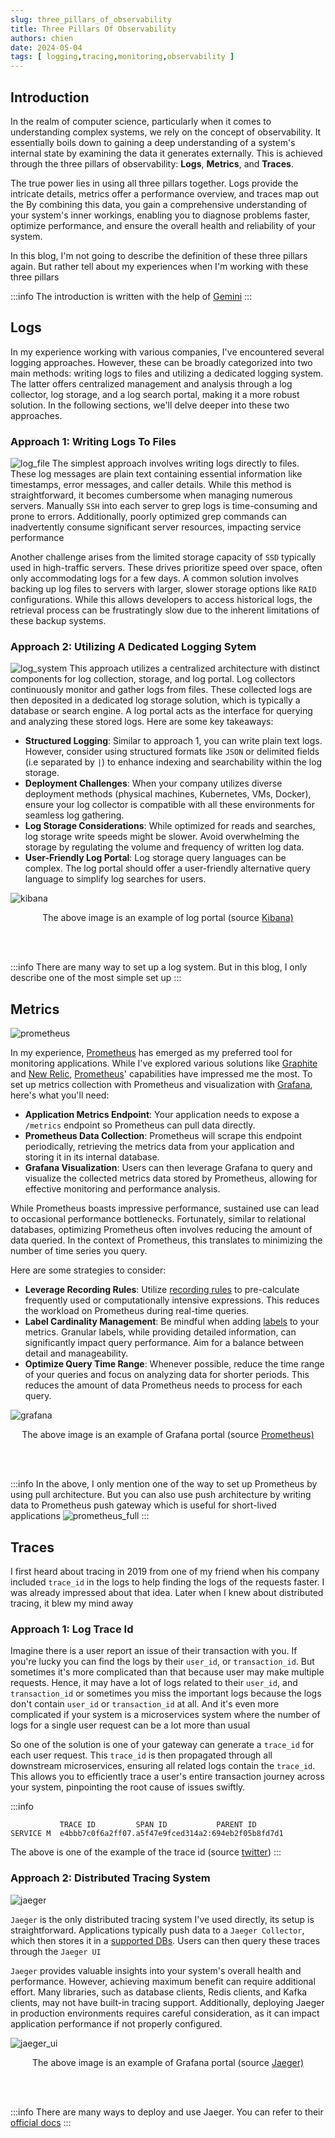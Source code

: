 ```yaml
---
slug: three_pillars_of_observability
title: Three Pillars Of Observability
authors: chien
date: 2024-05-04
tags: [ logging,tracing,monitoring,observability ]
---
```


## Introduction

In the realm of computer science, particularly when it comes to understanding
complex systems, we rely on the concept of observability. It essentially boils
down to gaining a deep understanding of a system's internal state by examining
the data it generates externally. This is achieved through the three pillars of
observability: **Logs**, **Metrics**, and **Traces**.

The true power lies in using all three pillars together. Logs provide the
intricate details, metrics offer a performance overview, and traces map out the
By combining this data, you gain a comprehensive understanding
of your system's inner workings, enabling you to diagnose problems faster,
optimize performance, and ensure the overall health and reliability of your
system.

In this blog, I'm not going to describe the definition of these three pillars
again.
But rather tell about my experiences when I'm working with these three pillars

:::info
The introduction is written with the help
of [Gemini](https://gemini.google.com/)
:::

## Logs

In my experience working with various companies, I've encountered several
logging approaches. However, these can be broadly categorized into two main
methods: writing logs to files and utilizing a dedicated logging system. The
latter offers centralized management and analysis through a log collector, log
storage, and a log search portal, making it a more robust solution. In the
following sections, we'll delve deeper into these two approaches.

### Approach 1: Writing Logs To Files
![log_file](./log_file.png)
The simplest approach involves writing logs directly to files. These log
messages are plain text containing essential information like timestamps, error
messages, and caller details. While this method is straightforward, it becomes
cumbersome when managing numerous servers. Manually `SSH` into each server to
grep logs is time-consuming and prone to errors. Additionally, poorly optimized
grep commands can inadvertently consume significant server resources, impacting
service performance

Another challenge arises from the limited storage capacity of `SSD` typically
used in high-traffic servers. These drives prioritize speed over space, often
only accommodating logs for a few days.  A common solution involves backing up
log files to servers with larger, slower storage options like `RAID`
configurations. While this allows developers to access historical logs, the
retrieval process can be frustratingly slow due to the inherent limitations of
these backup systems.

### Approach 2: Utilizing A Dedicated Logging Sytem

![log_system](./log_system.png)
This approach utilizes a centralized architecture with distinct components for
log collection, storage, and log portal. Log collectors continuously monitor and
gather logs from files. These collected logs are then deposited
in a dedicated log storage solution, which is typically a database or search
engine. A log portal acts as the interface for querying and analyzing these
stored logs. Here are some key takeaways:

- **Structured Logging**: Similar to approach 1, you can write plain text logs.
However, consider using structured formats like `JSON` or delimited fields
(i.e separated by `|`) to enhance indexing and searchability within the log
storage.
- **Deployment Challenges**: When your company utilizes diverse deployment methods
(physical machines, Kubernetes, VMs, Docker), ensure your log collector is
compatible with all these environments for seamless log gathering.
- **Log Storage Considerations**: While optimized for reads and searches, log
storage write speeds might be slower. Avoid overwhelming the storage by
regulating the volume and frequency of written log data.
- **User-Friendly Log Portal**: Log storage query languages can be complex. The log
portal should offer a user-friendly alternative query language to simplify log
searches for users.

![kibana](./kibana.png)
<center>The above image is an example of log portal (source
<a href="https://www.elastic.co/guide/en/kibana/current/discover.html"> Kibana)</a></center>


<br></br>

:::info
There are many way to set up a log system. But in this blog, I only
describe one of the most simple set up
:::

## Metrics

![prometheus](./prometheus.png)

In my experience, [Prometheus](https://prometheus.io/) has emerged as my
preferred tool for monitoring applications. While I've explored various
solutions like [Graphite](https://graphiteapp.org/) and [New
Relic](https://newrelic.com/), [Prometheus](https://prometheus.io/)'
capabilities have impressed me the most. To set up metrics collection with
Prometheus and visualization with [Grafana](https://grafana.com/), here's what you'll need:

- **Application Metrics Endpoint**: Your application needs to expose a `/metrics`
endpoint so Prometheus can pull data directly.
- **Prometheus Data Collection**: Prometheus will scrape this endpoint periodically,
retrieving the metrics data from your application and storing it in its internal
database.
- **Grafana Visualization**: Users can then leverage Grafana to query and visualize
the collected metrics data stored by Prometheus, allowing for effective
monitoring and performance analysis.


While Prometheus boasts impressive performance, sustained use can lead to
occasional performance bottlenecks. Fortunately, similar to relational
databases, optimizing Prometheus often involves reducing the amount of data
queried. In the context of Prometheus, this translates to minimizing the number
of time series you query.

Here are some strategies to consider:

- **Leverage Recording Rules**: Utilize [recording
rules](https://prometheus.io/docs/prometheus/latest/configuration/recording_rules/)
to pre-calculate frequently used or computationally intensive expressions. This
reduces the workload on Prometheus during real-time queries.
- **Label Cardinality Management**: Be mindful when adding [labels](https://prometheus.io/docs/practices/naming/#labels) to your metrics.
Granular labels, while providing detailed information, can significantly impact
query performance. Aim for a balance between detail and manageability.
- **Optimize Query Time Range**: Whenever possible, reduce the time range of your
queries and focus on analyzing data for shorter periods. This reduces the amount
of data Prometheus needs to process for each query.

![grafana](./grafana.png)
<center>The above image is an example of Grafana portal (source
<a href="https://prometheus.io/docs/visualization/grafana/"> Prometheus)</a></center>


<br></br>

:::info
In the above, I only mention one of the way to set up Prometheus by using pull
architecture. But you can also use push architecture by writing data to
Prometheus push gateway which is useful for short-lived applications
![prometheus_full](./prometheus_full.png)
:::
## Traces

I first heard about tracing in 2019 from one of my friend when his company included
`trace_id` in the logs to help finding the logs of the requests faster. I
was already impressed about that idea. Later when I knew about distributed
tracing, it blew my mind away

### Approach 1: Log Trace Id

Imagine there is a user report an issue of their transaction with you. If
you're lucky you can find the logs by their `user_id`, or `transaction_id`. But
sometimes it's more complicated than that because user may make multiple
requests. Hence, it may have a lot of logs related to their `user_id`, and
`transaction_id` or sometimes you miss the important logs because the logs don't
contain `user_id` or `transaction_id` at all. And it's even more complicated if
your system is a microservices system where the number of logs for a single user
request can be a lot more than usual

So one of the solution is one of your gateway can generate a `trace_id` for each user request.
This `trace_id` is then propagated through all downstream microservices, ensuring
all related logs contain the `trace_id`. This allows you to efficiently
trace a user's entire transaction journey across your system, pinpointing the
root cause of issues swiftly.

:::info
```
           TRACE ID         SPAN ID           PARENT ID
SERVICE M  e4bbb7c0f6a2ff07.a5f47e9fced314a2:694eb2f05b8fd7d1
```

The above is one of the example of the trace id (source
[twitter](https://twitter.github.io/finagle/docs/com/twitter/finagle/tracing/TraceId.html))
:::

### Approach 2: Distributed Tracing System
![jaeger](./jaeger.png)


`Jaeger` is the only distributed tracing system I've used directly, its
setup is straightforward. Applications typically push data to a `Jaeger
Collector`, which then stores it in a [supported
DBs](https://www.jaegertracing.io/docs/1.57/features/#multiple-storage-backends). Users can then query
these traces through the `Jaeger UI`

`Jaeger` provides valuable insights into your system's overall health and
performance. However, achieving maximum benefit can require additional effort.
Many libraries, such as database clients, Redis clients, and Kafka clients, may
not have built-in tracing support. Additionally, deploying Jaeger in production
environments requires careful consideration, as it can impact application
performance if not properly configured.

![jaeger_ui](./jaeger_ui.png)
<center>The above image is an example of Grafana portal (source
<a href="https://www.jaegertracing.io/docs/next-release/frontend-ui/"> Jaeger)</a></center>


<br></br>

:::info
There are many ways to deploy and use Jaeger. You can refer to their [official
docs](https://www.jaegertracing.io/docs/1.57/architecture/)
:::
